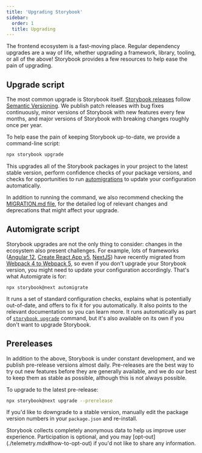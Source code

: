 ```yaml
---
title: 'Upgrading Storybook'
sidebar:
  order: 1
  title: Upgrading
---
```


The frontend ecosystem is a fast-moving place. Regular dependency upgrades are a way of life, whether upgrading a framework, library, tooling, or all of the above! Storybook provides a few resources to help ease the pain of upgrading.

## Upgrade script

The most common upgrade is Storybook itself. [Storybook releases](https://storybook.js.org/releases) follow [Semantic Versioning](https://semver.org/). We publish patch releases with bug fixes continuously, minor versions of Storybook with new features every few months, and major versions of Storybook with breaking changes roughly once per year.

To help ease the pain of keeping Storybook up-to-date, we provide a command-line script:

```sh
npx storybook upgrade
```

This upgrades all of the Storybook packages in your project to the latest stable version, perform confidence checks of your package versions, and checks for opportunities to run [automigrations](#automigrate) to update your configuration automatically.

<Callout variant="info">

  In addition to running the command, we also recommend checking the [MIGRATION.md file](https://github.com/storybookjs/storybook/blob/next/MIGRATION.md), for the detailed log of relevant changes and deprecations that might affect your upgrade.

</Callout>

## Automigrate script

Storybook upgrades are not the only thing to consider: changes in the ecosystem also present challenges. For example, lots of frameworks ([Angular 12](https://angular.io/guide/updating-to-version-12#breaking-changes-in-angular-version-12), [Create React App v5](https://github.com/facebook/create-react-app/pull/11201), [NextJS](https://nextjs.org/docs/upgrading#webpack-5)) have recently migrated from [Webpack 4 to Webpack 5](https://webpack.js.org/migrate/5/), so even if you don't upgrade your Storybook version, you might need to update your configuration accordingly. That's what Automigrate is for:

```
npx storybook@next automigrate
```

It runs a set of standard configuration checks, explains what is potentially out-of-date, and offers to fix it for you automatically. It also points to the relevant documentation so you can learn more. It runs automatically as part of [`storybook upgrade`](#upgrade-script) command, but it's also available on its own if you don't want to upgrade Storybook.

## Prereleases

In addition to the above, Storybook is under constant development, and we publish pre-release versions almost daily. Pre-releases are the best way to try out new features before they are generally available, and we do our best to keep them as stable as possible, although this is not always possible.

To upgrade to the latest pre-release:

```sh
npx storybook@next upgrade --prerelease
```

If you'd like to downgrade to a stable version, manually edit the package version numbers in your `package.json` and re-install.

<Callout variant="info">
  Storybook collects completely anonymous data to help us improve user experience. Participation is optional, and you may [opt-out](./telemetry.mdx#how-to-opt-out) if you'd not like to share any information.
</Callout>
